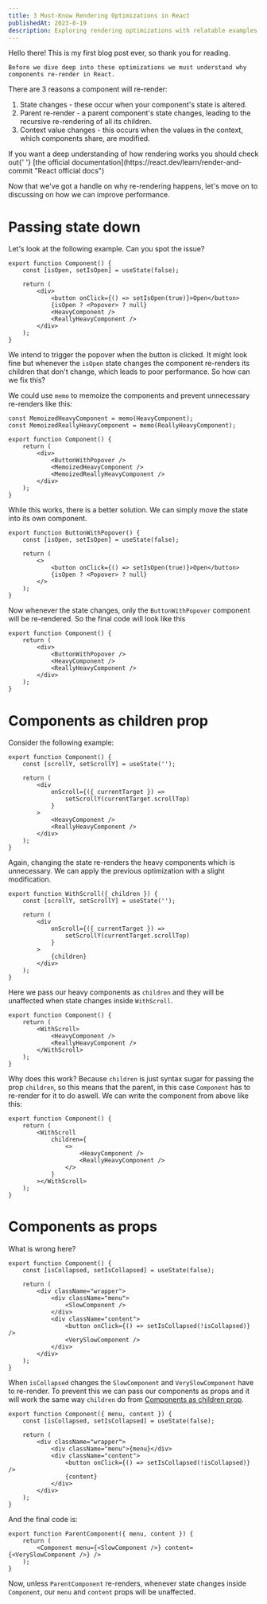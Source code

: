 ```yaml
---
title: 3 Must-Know Rendering Optimizations in React
publishedAt: 2023-8-19
description: Exploring rendering optimizations with relatable examples to enhance your grasp of optimizing React applications.
---
```


Hello there! This is my first blog post ever, so thank you for reading.

    Before we dive deep into these optimizations we must understand why
    components re-render in React.

There are 3 reasons a component will re-render:

1. State changes - these occur when your component's state is altered.
2. Parent re-render - a parent component's state changes, leading to the recursive re-rendering of all its children.
3. Context value changes - this occurs when the values in the context, which components share, are modified.

<Callout icon="💡">
	If you want a deep understanding of how rendering works you should check out{' '}
	[the official documentation](https://react.dev/learn/render-and-commit "React official docs")
</Callout>

Now that we've got a handle on why re-rendering happens, let's move on to discussing
on how we can improve performance.

# Passing state down

Let's look at the following example. Can you spot the issue?

```tsx
export function Component() {
	const [isOpen, setIsOpen] = useState(false);

	return (
		<div>
			<button onClick={() => setIsOpen(true)}>Open</button>
			{isOpen ? <Popover> ? null}
			<HeavyComponent />
			<ReallyHeavyComponent />
		</div>
	);
}
```

We intend to trigger the popover when the button is clicked.
It might look fine but whenever the `isOpen` state changes the component re-renders its children that don't change,
which leads to poor performance.
So how can we fix this?

We could use `memo` to memoize the components and prevent unnecessary re-renders like this:

```tsx
const MemoizedHeavyComponent = memo(HeavyComponent);
const MemoizedReallyHeavyComponent = memo(ReallyHeavyComponent);

export function Component() {
	return (
		<div>
			<ButtonWithPopover />
			<MemoizedHeavyComponent />
			<MemoizedReallyHeavyComponent />
		</div>
	);
}
```

While this works, there is a better solution. We can simply move the state into its own component.

```tsx
export function ButtonWithPopover() {
	const [isOpen, setIsOpen] = useState(false);

	return (
		<>
			<button onClick={() => setIsOpen(true)}>Open</button>
			{isOpen ? <Popover> ? null}
		</>
	);
}
```

Now whenever the state changes, only the `ButtonWithPopover` component will be re-rendered.
So the final code will look like this

```tsx
export function Component() {
	return (
		<div>
			<ButtonWithPopover />
			<HeavyComponent />
			<ReallyHeavyComponent />
		</div>
	);
}
```

# Components as children prop

Consider the following example:

```tsx
export function Component() {
	const [scrollY, setScrollY] = useState('');

	return (
		<div
			onScroll={({ currentTarget }) =>
				setScrollY(currentTarget.scrollTop)
			}
		>
			<HeavyComponent />
			<ReallyHeavyComponent />
		</div>
	);
}
```

Again, changing the state re-renders the heavy components which is unnecessary.
We can apply the previous optimization with a slight modification.

```tsx
export function WithScroll({ children }) {
	const [scrollY, setScrollY] = useState('');

	return (
		<div
			onScroll={({ currentTarget }) =>
				setScrollY(currentTarget.scrollTop)
			}
		>
			{children}
		</div>
	);
}
```

Here we pass our heavy components as `children` and they will be unaffected when state changes inside `WithScroll`.

```tsx
export function Component() {
	return (
		<WithScroll>
			<HeavyComponent />
			<ReallyHeavyComponent />
		</WithScroll>
	);
}
```

Why does this work? Because `children` is just syntax sugar for passing the prop `children`, so this means that the parent,
in this case `Component` has to re-render for it to do aswell.
We can write the component from above like this:

```tsx
export function Component() {
	return (
		<WithScroll
			children={
				<>
					<HeavyComponent />
					<ReallyHeavyComponent />
				</>
			}
		></WithScroll>
	);
}
```

# Components as props

What is wrong here?

```tsx
export function Component() {
	const [isCollapsed, setIsCollapsed] = useState(false);

	return (
		<div className="wrapper">
			<div className="menu">
				<SlowComponent />
			</div>
			<div className="content">
				<button onClick={() => setIsCollapsed(!isCollapsed)} />
				<VerySlowComponent />
			</div>
		</div>
	);
}
```

When `isCollapsed` changes the `SlowComponent` and `VerySlowComponent` have to re-render.
To prevent this we can pass our components as props and it will work the same way `children` do from [Components as children prop](#components-as-children-prop).

```tsx
export function Component({ menu, content }) {
	const [isCollapsed, setIsCollapsed] = useState(false);

	return (
		<div className="wrapper">
			<div className="menu">{menu}</div>
			<div className="content">
				<button onClick={() => setIsCollapsed(!isCollapsed)} />
				{content}
			</div>
		</div>
	);
}
```

And the final code is:

```tsx
export function ParentComponent({ menu, content }) {
	return (
		<Component menu={<SlowComponent />} content={<VerySlowComponent />} />
	);
}
```

Now, unless `ParentComponent` re-renders, whenever state changes inside `Component`, our `menu` and `content` props will be unaffected.
